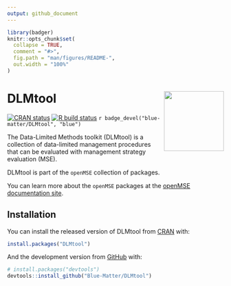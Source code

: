 ```yaml
---
output: github_document
---
```

 
<!-- README.md is generated from README.Rmd. Please edit that file -->

```r
library(badger)
knitr::opts_chunk$set(
  collapse = TRUE,
  comment = "#>",
  fig.path = "man/figures/README-",
  out.width = "100%"
)
```

# DLMtool <img src='man/figures/logo.png' align="right" height="139" />

<!-- badges: start -->
[![CRAN status](https://www.r-pkg.org/badges/version/DLMtool)](https://CRAN.R-project.org/package=DLMtool)
[![R build status](https://github.com/Blue-Matter/DLMtool/workflows/R-CMD-check/badge.svg)](https://github.com/Blue-Matter/DLMtool/actions)
`r badge_devel("blue-matter/DLMtool", "blue")`
<!-- badges: end -->

The Data-Limited Methods toolkit (DLMtool) is a collection of data-limited management procedures that can be evaluated with management strategy evaluation (MSE).

DLMtool is part of the `openMSE` collection of packages. 

You can learn more about the `openMSE` packages at the [openMSE documentation site](https://openMSE.com).

## Installation

You can install the released version of DLMtool from [CRAN](https://CRAN.R-project.org) with:

``` r
install.packages("DLMtool")
```

And the development version from [GitHub](https://github.com/) with:

``` r
# install.packages("devtools")
devtools::install_github("Blue-Matter/DLMtool")
```
